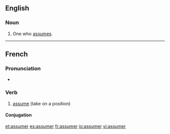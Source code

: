 ==English==

===Noun===
{{en-noun}}

# One who [[assume]]s.

----

==French==

===Pronunciation===
* {{IPA|/a.sy.me/|lang=fr}}

===Verb===
{{infl|fr|verb}}

# [[assume]] (take on a position)

====Conjugation====
{{fr-conj-er|assum|avoir}}

{{tbot entry|French|assume|2008|December|fr}}

[[et:assumer]]
[[es:assumer]]
[[fr:assumer]]
[[io:assumer]]
[[vi:assumer]]